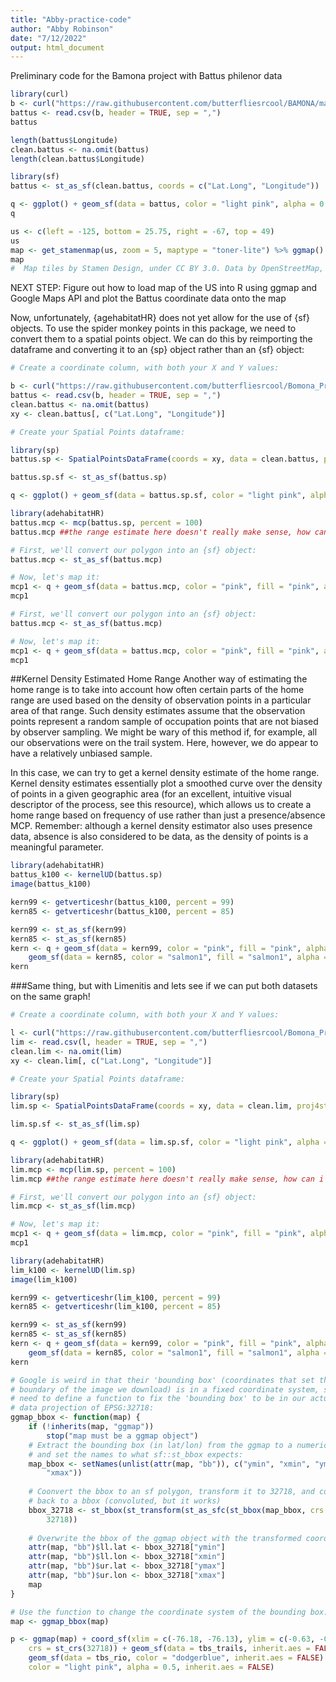 ```yaml
---
title: "Abby-practice-code"
author: "Abby Robinson"
date: "7/12/2022"
output: html_document
---
```


Preliminary code for the Bamona project with Battus philenor data 

```r
library(curl)
b <- curl("https://raw.githubusercontent.com/butterfliesrcool/BAMONA/main/battus_philenor.csv")
battus <- read.csv(b, header = TRUE, sep = ",")
battus
```

```r
length(battus$Longitude)
clean.battus <- na.omit(battus)
length(clean.battus$Longitude)
```


```r
library(sf)
battus <- st_as_sf(clean.battus, coords = c("Lat.Long", "Longitude"))
```

```r
q <- ggplot() + geom_sf(data = battus, color = "light pink", alpha = 0.5) + theme_bw()
q
```

```r
us <- c(left = -125, bottom = 25.75, right = -67, top = 49)
us
map <- get_stamenmap(us, zoom = 5, maptype = "toner-lite") %>% ggmap() 
map
#  Map tiles by Stamen Design, under CC BY 3.0. Data by OpenStreetMap, under ODbL.
```

NEXT STEP: Figure out how to load map of the US into R using ggmap and Google Maps API and plot the Battus coordinate data onto the map

Now, unfortunately, {agehabitatHR} does not yet allow for the use of {sf} objects. To use the spider monkey points in this package, we need to convert them to a spatial points object. We can do this by reimporting the dataframe and converting it to an {sp} object rather than an {sf} object:

```r
# Create a coordinate column, with both your X and Y values:

b <- curl("https://raw.githubusercontent.com/butterfliesrcool/Bomona_Project/main/battus_philenor.csv")
battus <- read.csv(b, header = TRUE, sep = ",")
clean.battus <- na.omit(battus)
xy <- clean.battus[, c("Lat.Long", "Longitude")]

# Create your Spatial Points dataframe:

library(sp)
battus.sp <- SpatialPointsDataFrame(coords = xy, data = clean.battus, proj4string = CRS("+proj=utm +zone=18 +south +datum=WGS84 +units=m +no_defs"))
```

```r
battus.sp.sf <- st_as_sf(battus.sp)

q <- ggplot() + geom_sf(data = battus.sp.sf, color = "light pink", alpha = 0.5) + theme_bw()
```
```r
library(adehabitatHR)
battus.mcp <- mcp(battus.sp, percent = 100)
battus.mcp ##the range estimate here doesn't really make sense, how can i incorporate specific data about the geography of the US to better inform range estimates? 
```
```r
# First, we'll convert our polygon into an {sf} object:
battus.mcp <- st_as_sf(battus.mcp)

# Now, let's map it:
mcp1 <- q + geom_sf(data = battus.mcp, color = "pink", fill = "pink", alpha = 0.3)
mcp1
```


```r
# First, we'll convert our polygon into an {sf} object:
battus.mcp <- st_as_sf(battus.mcp)

# Now, let's map it:
mcp1 <- q + geom_sf(data = battus.mcp, color = "pink", fill = "pink", alpha = 0.3)
mcp1
```
##Kernel Density Estimated Home Range
Another way of estimating the home range is to take into account how often certain parts of the home range are used based on the density of observation points in a particular area of that range. Such density estimates assume that the observation points represent a random sample of occupation points that are not biased by observer sampling. We might be wary of this method if, for example, all our observations were on the trail system. Here, however, we do appear to have a relatively unbiased sample.

In this case, we can try to get a kernel density estimate of the home range. Kernel density estimates essentially plot a smoothed curve over the density of points in a given geographic area (for an excellent, intuitive visual descriptor of the process, see this resource), which allows us to create a home range based on frequency of use rather than just a presence/absence MCP. Remember: although a kernel density estimator also uses presence data, absence is also considered to be data, as the density of points is a meaningful parameter.

```r
library(adehabitatHR)
battus_k100 <- kernelUD(battus.sp)
image(battus_k100)
```

```r
kern99 <- getverticeshr(battus_k100, percent = 99)
kern85 <- getverticeshr(battus_k100, percent = 85)

kern99 <- st_as_sf(kern99)
kern85 <- st_as_sf(kern85)
kern <- q + geom_sf(data = kern99, color = "pink", fill = "pink", alpha = 0.3) + 
    geom_sf(data = kern85, color = "salmon1", fill = "salmon1", alpha = 0.3)
kern
```


###Same thing, but with Limenitis and lets see if we can put both datasets on the same graph! 

```r
# Create a coordinate column, with both your X and Y values:

l <- curl("https://raw.githubusercontent.com/butterfliesrcool/Bomona_Project/main/limenitis_arthemis_astyanax.csv")
lim <- read.csv(l, header = TRUE, sep = ",")
clean.lim <- na.omit(lim)
xy <- clean.lim[, c("Lat.Long", "Longitude")]

# Create your Spatial Points dataframe:

library(sp)
lim.sp <- SpatialPointsDataFrame(coords = xy, data = clean.lim, proj4string = CRS("+proj=utm +zone=18 +south +datum=WGS84 +units=m +no_defs"))
```

```r
lim.sp.sf <- st_as_sf(lim.sp)

q <- ggplot() + geom_sf(data = lim.sp.sf, color = "light pink", alpha = 0.5) + theme_bw()
```
```r
library(adehabitatHR)
lim.mcp <- mcp(lim.sp, percent = 100)
lim.mcp ##the range estimate here doesn't really make sense, how can i incorporate specific data about the geography of the US to better inform range estimates? 
```
```r
# First, we'll convert our polygon into an {sf} object:
lim.mcp <- st_as_sf(lim.mcp)

# Now, let's map it:
mcp1 <- q + geom_sf(data = lim.mcp, color = "pink", fill = "pink", alpha = 0.3) + geom_sf(data = battus.mcp, color = "blue", fill = "blue", alpha = 0.3)
mcp1
```

```r
library(adehabitatHR)
lim_k100 <- kernelUD(lim.sp)
image(lim_k100)
```

```r
kern99 <- getverticeshr(lim_k100, percent = 99)
kern85 <- getverticeshr(lim_k100, percent = 85)

kern99 <- st_as_sf(kern99)
kern85 <- st_as_sf(kern85)
kern <- q + geom_sf(data = kern99, color = "pink", fill = "pink", alpha = 0.3) + 
    geom_sf(data = kern85, color = "salmon1", fill = "salmon1", alpha = 0.3)
kern
```
```r
# Google is weird in that their 'bounding box' (coordinates that set the
# boundary of the image we download) is in a fixed coordinate system, so we
# need to define a function to fix the 'bounding box' to be in our actual
# data projection of EPSG:32718:
ggmap_bbox <- function(map) {
    if (!inherits(map, "ggmap")) 
        stop("map must be a ggmap object")
    # Extract the bounding box (in lat/lon) from the ggmap to a numeric vector,
    # and set the names to what sf::st_bbox expects:
    map_bbox <- setNames(unlist(attr(map, "bb")), c("ymin", "xmin", "ymax", 
        "xmax"))
    
    # Coonvert the bbox to an sf polygon, transform it to 32718, and convert
    # back to a bbox (convoluted, but it works)
    bbox_32718 <- st_bbox(st_transform(st_as_sfc(st_bbox(map_bbox, crs = 4326)), 
        32718))
    
    # Overwrite the bbox of the ggmap object with the transformed coordinates
    attr(map, "bb")$ll.lat <- bbox_32718["ymin"]
    attr(map, "bb")$ll.lon <- bbox_32718["xmin"]
    attr(map, "bb")$ur.lat <- bbox_32718["ymax"]
    attr(map, "bb")$ur.lon <- bbox_32718["xmax"]
    map
}

# Use the function to change the coordinate system of the bounding box:
map <- ggmap_bbox(map)

p <- ggmap(map) + coord_sf(xlim = c(-76.18, -76.13), ylim = c(-0.63, -0.66), 
    crs = st_crs(32718)) + geom_sf(data = tbs_trails, inherit.aes = FALSE) + 
    geom_sf(data = tbs_rio, color = "dodgerblue", inherit.aes = FALSE) + geom_sf(data = d, 
    color = "light pink", alpha = 0.5, inherit.aes = FALSE)
```
